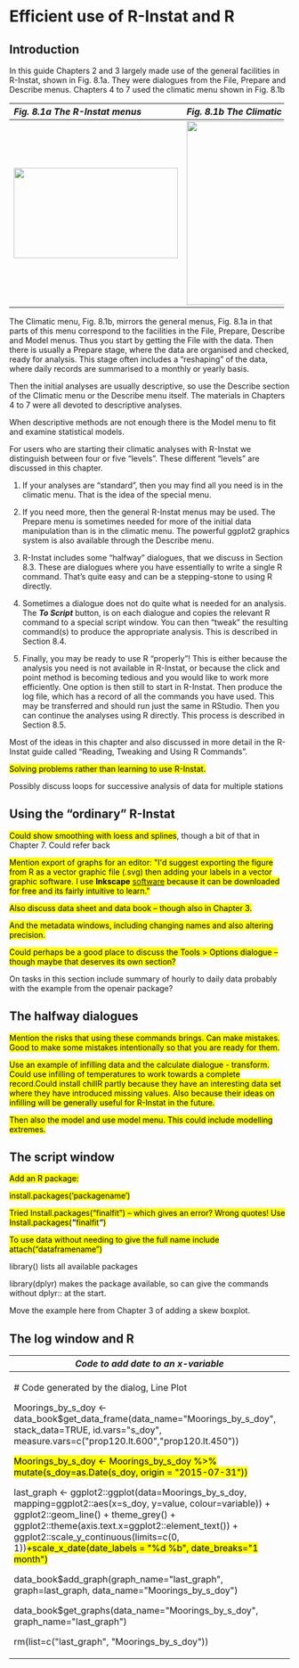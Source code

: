 # Efficient use of R-Instat and R
## Introduction

In this guide Chapters 2 and 3 largely made use of the general
facilities in R-Instat, shown in Fig. 8.1a. They were dialogues from the
File, Prepare and Describe menus. Chapters 4 to 7 used the climatic menu
shown in Fig. 8.1b

  -----------------------------------------------------------------------------------------------------------
  ***Fig. 8.1a The R-Instat menus***                    ***Fig. 8.1b The Climatic menu***
  ----------------------------------------------------- -----------------------------------------------------
  ![](media/image237.png){width="3.070092957130359in"   ![](media/image230.png){width="2.949284776902887in"
  height="1.693844050743657in"}                         height="3.438086176727909in"}

  -----------------------------------------------------------------------------------------------------------

The Climatic menu, Fig. 8.1b, mirrors the general menus, Fig. 8.1a in
that parts of this menu correspond to the facilities in the File,
Prepare, Describe and Model menus. Thus you start by getting the File
with the data. Then there is usually a Prepare stage, where the data are
organised and checked, ready for analysis. This stage often includes a
"reshaping" of the data, where daily records are summarised to a monthly
or yearly basis.

Then the initial analyses are usually descriptive, so use the Describe
section of the Climatic menu or the Describe menu itself. The materials
in Chapters 4 to 7 were all devoted to descriptive analyses.

When descriptive methods are not enough there is the Model menu to fit
and examine statistical models.

For users who are starting their climatic analyses with R-Instat we
distinguish between four or five "levels". These different "levels" are
discussed in this chapter.

1.  If your analyses are "standard", then you may find all you need is
    in the climatic menu. That is the idea of the special menu.

2.  If you need more, then the general R-Instat menus may be used. The
    Prepare menu is sometimes needed for more of the initial data
    manipulation than is in the climatic menu. The powerful ggplot2
    graphics system is also available through the Describe menu.

3.  R-Instat includes some "halfway" dialogues, that we discuss in
    Section 8.3. These are dialogues where you have essentially to write
    a single R command. That's quite easy and can be a stepping-stone to
    using R directly.

4.  Sometimes a dialogue does not do quite what is needed for an
    analysis. The ***To Script*** button, is on each dialogue and copies
    the relevant R command to a special script window. You can then
    "tweak" the resulting command(s) to produce the appropriate
    analysis. This is described in Section 8.4.

5.  Finally, you may be ready to use R "properly"! This is either
    because the analysis you need is not available in R-Instat, or
    because the click and point method is becoming tedious and you would
    like to work more efficiently. One option is then still to start in
    R-Instat. Then produce the log file, which has a record of all the
    commands you have used. This may be transferred and should run just
    the same in RStudio. Then you can continue the analyses using R
    directly. This process is described in Section 8.5.

Most of the ideas in this chapter and also discussed in more detail in
the R-Instat guide called "Reading, Tweaking and Using R Commands".

[Solving problems rather than learning to use R-Instat.]{.mark}

Possibly discuss loops for successive analysis of data for multiple
stations

## Using the "ordinary" R-Instat

[Could show smoothing with loess and splines]{.mark}, though a bit of
that in Chapter 7. Could refer back

[Mention export of graphs for an editor: \"I\'d suggest exporting the
figure from R as a vector graphic file (.svg) then adding your labels in
a vector graphic software. I use **Inkscape**
[[software]{.underline}](https://inkscape.org/about/) because it can be
downloaded for free and its fairly intuitive to learn.\"]{.mark}

[Also discuss data sheet and data book -- though also in Chapter
3.]{.mark}

[And the metadata windows, including changing names and also altering
precision.]{.mark}

[Could perhaps be a good place to discuss the Tools \> Options dialogue
-- though maybe that deserves its own section?]{.mark}

On tasks in this section include summary of hourly to daily data
probably with the example from the openair package?

## The halfway dialogues

[Mention the risks that using these commands brings. Can make mistakes.
Good to make some mistakes intentionally so that you are ready for
them.]{.mark}

[Use an example of infilling data and the calculate dialogue -
transform. Could use infilling of temperatures to work towards a
complete record.Could install chillR partly because they have an
interesting data set where they have introduced missing values. Also
because their ideas on infilling will be generally useful for R-Instat
in the future.]{.mark}

[Then also the model and use model menu. This could include modelling
extremes.]{.mark}

## The script window

[Add an R package:]{.mark}

[install.packages('packagename')]{.mark}

[Tried Install.packages("finalfit") -- which gives an error? Wrong
quotes! Use
Install.packages(]{.mark}***\"***[finalfit]{.mark}***\"***[)]{.mark}

[To use data without needing to give the full name include
attach("dataframename")]{.mark}

library() lists all available packages

library(dplyr) makes the package available, so can give the commands
without dplyr:: at the start.

Move the example here from Chapter 3 of adding a skew boxplot.

## The log window and R 

+-----------------------------------------------------------------------+
| ***Code to add date to an x-variable***                               |
+=======================================================================+
| \# Code generated by the dialog, Line Plot                            |
|                                                                       |
| Moorings_by_s_doy \<-                                                 |
| data_book\$get_data_frame(data_name=\"Moorings_by_s_doy\",            |
| stack_data=TRUE, id.vars=\"s_doy\",                                   |
| measure.vars=c(\"prop120.lt.600\",\"prop120.lt.450\"))                |
|                                                                       |
| [Moorings_by_s_doy \<- Moorings_by_s_doy %\>%                         |
| mutate(s_doy=as.Date(s_doy, origin = \"2015-07-31\"))]{.mark}         |
|                                                                       |
| last_graph \<- ggplot2::ggplot(data=Moorings_by_s_doy,                |
| mapping=ggplot2::aes(x=s_doy, y=value, colour=variable)) +            |
| ggplot2::geom_line() + theme_grey() +                                 |
| ggplot2::theme(axis.text.x=ggplot2::element_text()) +                 |
| ggplot2::scale_y_continuous(limits=c(0, 1))[+scale_x_date(date_labels |
| = \"%d %b\", date_breaks=\"1 month\")]{.mark}                         |
|                                                                       |
| data_book\$add_graph(graph_name=\"last_graph\", graph=last_graph,     |
| data_name=\"Moorings_by_s_doy\")                                      |
|                                                                       |
| data_book\$get_graphs(data_name=\"Moorings_by_s_doy\",                |
| graph_name=\"last_graph\")                                            |
|                                                                       |
| rm(list=c(\"last_graph\", \"Moorings_by_s_doy\"))                     |
+-----------------------------------------------------------------------+